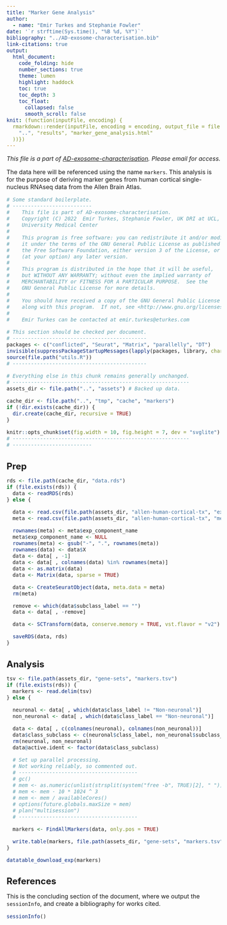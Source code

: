 ```yaml
---
title: "Marker Gene Analysis"
author:
  - name: "Emir Turkes and Stephanie Fowler"
date: '`r strftime(Sys.time(), "%B %d, %Y")`'
bibliography: "../AD-exosome-characterisation.bib"
link-citations: true
output:
  html_document:
    code_folding: hide
    number_sections: true
    theme: lumen
    highlight: haddock
    toc: true
    toc_depth: 3
    toc_float:
      collapsed: false
      smooth_scroll: false
knit: (function(inputFile, encoding) {
  rmarkdown::render(inputFile, encoding = encoding, output_file = file.path(
    "..", "results", "marker_gene_analysis.html"
  ))})
---
```


<style type="text/css">
body {font-size: 16px;}
h1.title {font-size: 35px;}
h1 {font-size: 24px;}
h2 {font-size: 22px;}
h3 {font-size: 20px;}
.toc-content {padding-left: 0px; padding-right: 0px;}
div.tocify {width: 100%;}
.tocify-subheader .tocify-item {font-size: 0.95em; padding-left: 25px; text-indent: 0;}
.tocify-subheader .tocify-subheader .tocify-item {
  font-size: 0.95em; padding-left: 35px; text-indent: 0;
}
div.main-container {max-width: none; width: 100%;}
</style>

*This file is a part of [AD-exosome-characterisation](https://github.com/eturkes/AD-exosome-characterisation).*
*Please email for access.*

The data here will be referenced using the name `markers`.
This analysis is for the purpose of deriving marker genes from human cortical single-nucleus RNAseq data from the Allen Brain Atlas.

```r
# Some standard boilerplate.
# --------------------------
#    This file is part of AD-exosome-characterisation.
#    Copyright (C) 2022  Emir Turkes, Stephanie Fowler, UK DRI at UCL, Columbia
#    University Medical Center
#
#    This program is free software: you can redistribute it and/or modify
#    it under the terms of the GNU General Public License as published by
#    the Free Software Foundation, either version 3 of the License, or
#    (at your option) any later version.
#
#    This program is distributed in the hope that it will be useful,
#    but WITHOUT ANY WARRANTY; without even the implied warranty of
#    MERCHANTABILITY or FITNESS FOR A PARTICULAR PURPOSE.  See the
#    GNU General Public License for more details.
#
#    You should have received a copy of the GNU General Public License
#    along with this program.  If not, see <http://www.gnu.org/licenses/>.
#
#    Emir Turkes can be contacted at emir.turkes@eturkes.com

# This section should be checked per document.
# --------------------------------------------
packages <- c("conflicted", "Seurat", "Matrix", "parallelly", "DT")
invisible(suppressPackageStartupMessages(lapply(packages, library, character.only = TRUE)))
source(file.path("utils.R"))
# --------------------------------------------

# Everything else in this chunk remains generally unchanged.
# ----------------------------------------------------------
assets_dir <- file.path("..", "assets") # Backed up data.

cache_dir <- file.path("..", "tmp", "cache", "markers")
if (!dir.exists(cache_dir)) {
  dir.create(cache_dir, recursive = TRUE)
}

knitr::opts_chunk$set(fig.width = 10, fig.height = 7, dev = "svglite")
# ----------------------------------------------------------
# --------------------------
```

# Prep

```r
rds <- file.path(cache_dir, "data.rds")
if (file.exists(rds)) {
  data <- readRDS(rds)
} else {

  data <- read.csv(file.path(assets_dir, "allen-human-cortical-tx", "exon.csv"))
  meta <- read.csv(file.path(assets_dir, "allen-human-cortical-tx", "metadata.csv"))

  rownames(meta) <- meta$exp_component_name
  meta$exp_component_name <- NULL
  rownames(meta) <- gsub("-", ".", rownames(meta))
  rownames(data) <- data$X
  data <- data[ , -1]
  data <- data[ , colnames(data) %in% rownames(meta)]
  data <- as.matrix(data)
  data <- Matrix(data, sparse = TRUE)

  data <- CreateSeuratObject(data, meta.data = meta)
  rm(meta)

  remove <- which(data$subclass_label == "")
  data <- data[ , -remove]

  data <- SCTransform(data, conserve.memory = TRUE, vst.flavor = "v2")

  saveRDS(data, rds)
}
```

# Analysis

```r
tsv <- file.path(assets_dir, "gene-sets", "markers.tsv")
if (file.exists(rds)) {
  markers <- read.delim(tsv)
} else {

  neuronal <- data[ , which(data$class_label != "Non-neuronal")]
  non_neuronal <- data[ , which(data$class_label == "Non-neuronal")]

  data <- data[ , c(colnames(neuronal), colnames(non_neuronal))]
  data$class_subclass <- c(neuronal$class_label, non_neuronal$subclass_label)
  rm(neuronal, non_neuronal)
  data@active.ident <- factor(data$class_subclass)

  # Set up parallel processing.
  # Not working reliably, so commented out.
  # ---------------------------------------
  # gc()
  # mem <- as.numeric(unlist(strsplit(system("free -b", TRUE)[2], " "))[8])
  # mem <- mem - 10 * 1024 ^ 3
  # mem <- mem / availableCores()
  # options(future.globals.maxSize = mem)
  # plan("multisession")
  # ---------------------------------------

  markers <- FindAllMarkers(data, only.pos = TRUE)

  write.table(markers, file.path(assets_dir, "gene-sets", "markers.tsv"), sep = "\t")
}

datatable_download_exp(markers)
```

# References

This is the concluding section of the document, where we output the `sessionInfo`, and create a bibliography for works cited.

```r
sessionInfo()
```
